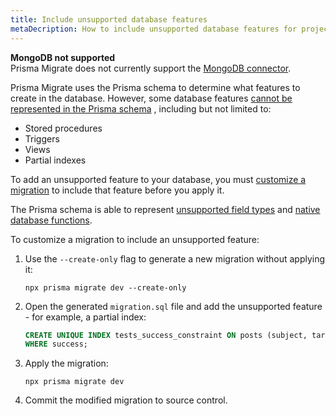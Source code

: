```yaml
---
title: Include unsupported database features
metaDecription: How to include unsupported database features for projects that use Prisma Migrate.
---
```


<TopBlock>

<Admonition type="warning">

**MongoDB not supported** <br />
Prisma Migrate does not currently support the [MongoDB connector](../../database-connectors/mongodb).

</Admonition>

Prisma Migrate uses the Prisma schema to determine what features to create in the database. However, some database features [cannot be represented in the Prisma schema](../../../concepts/components/prisma-schema/features-without-psl-equivalent) <span class="concept"></span>, including but not limited to:

* Stored procedures
* Triggers
* Views
* Partial indexes

To add an unsupported feature to your database, you must [customize a migration](customizing-migrations) to include that feature before you apply it.

<Admonition type="info">

<Tip>

The Prisma schema is able to represent [unsupported field types](../../../concepts/components/prisma-schema/features-without-psl-equivalent#unsupported-field-types) <span class="concept"></span> and [native database functions](enable-native-database-functions).

</Tip>

</Admonition>

To customize a migration to include an unsupported feature:

1. Use the `--create-only` flag to generate a new migration without applying it:

   ```terminal
   npx prisma migrate dev --create-only
   ```

1. Open the generated `migration.sql` file and add the unsupported feature - for example, a partial index:

    ```sql
    CREATE UNIQUE INDEX tests_success_constraint ON posts (subject, target)
    WHERE success;
    ```

1. Apply the migration:

   ```terminal
   npx prisma migrate dev
   ```

1. Commit the modified migration to source control.

</TopBlock>
